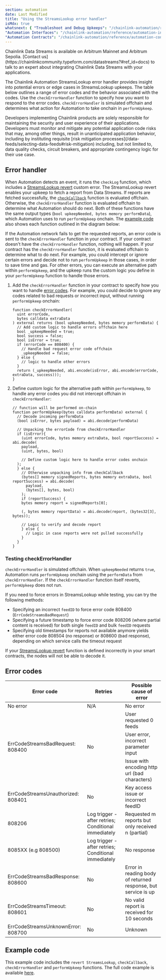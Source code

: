 ```yaml
---
section: automation
date: Last Modified
title: "Using the StreamsLookup error handler"
isMdx: true
whatsnext: { "Troubleshoot and Debug Upkeeps": "/chainlink-automation/reference/debugging-errors",
"Automation Interfaces": "/chainlink-automation/reference/automation-interfaces",
"Automation Contracts": "/chainlink-automation/reference/automation-contracts" }
---
```



<Aside type="note" title="Data Streams Mainnet Access">
  Chainlink Data Streams is available on Arbitrum Mainnet and Arbitrum Sepolia. [Contact
  us](https://chainlinkcommunity.typeform.com/datastreams?#ref_id=docs) to talk to an expert about integrating Chainlink
  Data Streams with your applications.
</Aside>

The Chainlink Automation StreamsLookup error handler provides insight into potential errors or edge cases in StreamsLookup upkeeps. The table below outlines a range of error codes and the behavior associated with the codes. Use the `checkErrorHandler` function to specify how you want to respond to the error codes. `checkErrorHandler` is simulated offchain and determines what action for Automation to take onchain in `performUpkeep`.

<Aside type="caution" title="Developer responsibility">
  Developers implementing Chainlink products are solely responsible for maintaining the security and user experience of
  their applications. Developers must monitor and mitigate any potential application code risks that may, among other
  things, result in unanticipated application behavior, including by instituting requisite [risk mitigation
  processes](/data-feeds/selecting-data-feeds#risk-mitigation) including, but not limited to, data quality checks,
  circuit breakers, and appropriate contingency logic for their use case.
</Aside>

## Error handler

When Automation detects an event, it runs the `checkLog` function, which includes a [StreamsLookup revert](/chainlink-automation/reference/automation-interfaces#streamslookup-revert) custom error. The StreamsLookup revert enables your upkeep to fetch a report from Data Streams. If reports are fetched successfully, the [`checkCallback`](/chainlink-automation/reference/automation-interfaces#checkcallback-function) function is evaluated offchain. Otherwise, the `checkErrorHandler` function is evaluated offchain to determine what Automation should do next. Both of these functions have the same output types (`bool upkeepNeeded, bytes memory performData`), which Automation uses to run `performUpkeep` onchain. The [example code](#example-code) also shows each function outlined in the diagram below:

<ClickToZoom
  src="/images/automation/streamslookup-errorhandler-horizontal.png"
  alt="Error handler flow diagram"
  style="display: block; margin-left: auto; margin-right: auto;"
/>

If the Automation network fails to get the requested reports, an error code is sent to the `checkErrorHandler` function in your contract. If your contract doesn't have the `checkErrorHandler` function, nothing will happen. If your contract has the `checkErrorHandler` function, it is evaluated offchain to determine what to do next. For example, you could intercept or ignore certain errors and decide not to run `performUpkeep` in those cases, in order to save time and gas. For other errors, you can execute an alternative path within `performUpkeep`, and the upkeep runs the custom logic you define in your `performUpkeep` function to handle those errors.

1. Add the `checkErrorHandler` function in your contract to specify how you want to handle [error codes](#error-codes). For example, you could decide to ignore any codes related to bad requests or incorrect input, without running `performUpkeep` onchain:

   ```solidity
   function checkErrorHandler(
     uint errorCode,
     bytes calldata extraData
   ) external returns (bool upkeepNeeded, bytes memory performData) {
     // Add custom logic to handle errors offchain here
     bool _upkeepNeeded = true;
     bool success = false;
     bool isError = true;
     if (errorCode == 808400) {
       // Handle bad request error code offchain
       _upkeepNeeded = false;
     } else {
       // logic to handle other errors
     }
     return (_upkeepNeeded, abi.encode(isError, abi.encode(errorCode, extraData, success)));
   }
   ```

1. Define custom logic for the alternative path within `performUpkeep`, to handle any error codes you did not intercept offchain in `checkErrorHandler`:

   ```solidity
   // function will be performed on-chain
   function performUpkeep(bytes calldata performData) external {
     // Decode incoming performData
     (bool isError, bytes payload) = abi.decode(performData)

     // Unpacking the errorCode from checkErrorHandler
     if (isError){
       (uint errorCode, bytes memory extraData, bool reportSuccess) = abi.decode(
       payload,
       (uint, bytes, bool)

       // Define custom logic here to handle error codes onchain
     );
     } else {
       // Otherwise unpacking info from checkCallback
       (bytes[] memory signedReports, bytes memory extraData, bool reportSuccess) = abi.decode(
         payload,
         (bytes[], bytes, bool)
       );
       if (reportSuccess) {
       bytes memory report = signedReports[0];

       (, bytes memory reportData) = abi.decode(report, (bytes32[3], bytes));

       // Logic to verify and decode report
       } else {
         // Logic in case reports were not pulled successfully
       }
     }
   }
   ```

### Testing checkErrorHandler

`checkErrorHandler` is simulated offchain. When `upkeepNeeded` returns `true`, Automation runs `performUpkeep` onchain using the `performData` from `checkErrorHandler`. If the `checkErrorHandler` function itself reverts, `performUpkeep` does not run.

If you need to force errors in StreamsLookup while testing, you can try the following methods:

- Specifying an incorrect `feedID` to force error code 808400 (`ErrCodeStreamsBadRequest`)
- Specifying a future timestamp to force error code 808206 (where partial content is received) for both single `feedID` and bulk `feedID` requests
- Specifying old timestamps for reports not available anymore yields either error code 808504 (no response) or 808600 (bad response), depending on which service calls the timeout request

If your [StreamsLookup revert](/chainlink-automation/reference/automation-interfaces#streamslookup-revert) function is defined incorrectly in your smart contracts, the nodes will not be able to decode it.

## Error codes

<table>
  <thead>
    <tr>
      <th>Error code</th>
      <th>Retries</th>
      <th>Possible cause of error</th>
    </tr>
  </thead>
  <tbody>
    <tr>
      <td>No error</td>
      <td>N/A</td>
      <td>No error</td>
    </tr>
    <tr>
      <td rowspan="3">ErrCodeStreamsBadRequest: 808400</td>
      <td rowspan="3">No</td>
      <td>User requested 0 feeds</td>
    </tr>
    <tr>
      <td>User error, incorrect parameter input</td>
    </tr>
    <tr>
      <td>Issue with encoding http url (bad characters)</td>
    </tr>
    <tr>
      <td>ErrCodeStreamsUnauthorized: 808401</td>
      <td>No</td>
      <td>Key access issue or incorrect feedID</td>
    </tr>
    <tr>
      <td>808206</td>
      <td>Log trigger - after retries; Conditional immediately</td>
      <td>Requested m reports but only received n (partial)</td>
    </tr>
    <tr>
      <td>8085XX (e.g 808500)</td>
      <td>Log trigger - after retries; Conditional immediately</td>
      <td>No response</td>
    </tr>
    <tr id="808600">
      <td>ErrCodeStreamsBadResponse: 808600</td>
      <td>No</td>
      <td>Error in reading body of returned response, but service is up</td>
    </tr>
    <tr id="808601">
      <td>ErrCodeStreamsTimeout: 808601</td>
      <td>No</td>
      <td>No valid report is received for 10 seconds</td>
    </tr>
    <tr id="808700">
      <td>ErrCodeStreamsUnknownError: 808700</td>
      <td>No</td>
      <td>Unknown</td>
    </tr>
  </tbody>
</table>

## Example code

This example code includes the `revert StreamsLookup`, `checkCallback`, `checkErrorHandler` and `performUpkeep` functions. The full code example is available [here](https://github.com/smartcontractkit/documentation/blob/main/public/samples/Automation/StreamsWithError.sol).

<CodeSample src="samples/Automation/StreamsWithError.sol" />
